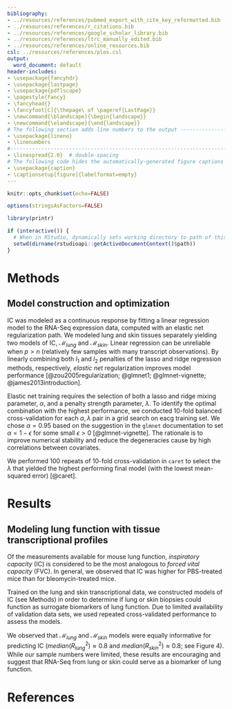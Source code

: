 ```yaml
---
bibliography:
- ../resources/references/pubmed_export_with_cite_key_reformatted.bib
- ../resources/references/r_citations.bib
- ../resources/references/google_scholar_library.bib
- ../resources/references/ltrc_manually_edited.bib
- ../resources/references/online_resources.bib
csl: ../resources/references/plos.csl
output:
  word_document: default
header-includes:
- \usepackage{fancyhdr}
- \usepackage{lastpage}
- \usepackage{pdflscape}
- \pagestyle{fancy}
- \fancyhead{}
- \fancyfoot[C]{\thepage\ of \pageref{LastPage}}
- \newcommand{\blandscape}{\begin{landscape}}
- \newcommand{\elandscape}{\end{landscape}}
# The following section adds line numbers to the output ------------------------
- \usepackage{lineno}
- \linenumbers
#-------------------------------------------------------------------------------
- \linespread{2.0}  # double-spacing
# The following code hides the automatically-generated figure captions
- \usepackage{caption}
- \captionsetup[figure]{labelformat=empty}
---
```


```r
knitr::opts_chunk$set(echo=FALSE)
```

```r
options(stringsAsFactors=FALSE)

library(printr)

if (interactive()) {
  # When in RStudio, dynamically sets working directory to path of this script
  setwd(dirname(rstudioapi::getActiveDocumentContext()$path))
}
```

# Methods

## Model construction and optimization

IC was modeled as a continuous response by fitting a linear regression model to the RNA-Seq expression data, computed with an elastic net regularization path. We modeled lung and skin tissues separately yielding two models of IC, $\mathcal{M}_{lung}$ and $\mathcal{M}_{skin}$. Linear regression can be unreliable when $p > n$ (relatively few samples with many transcript observations). By linearly combining both $l_1$ and $l_2$ penalties of the lasso and ridge regression methods, respectively, *elastic net* regularization improves model performance [@zou2005regularization; @glmnet1; @glmnet-vignette; @james2013introduction].

Elastic net training requires the selection of both a lasso and ridge mixing parameter, $\alpha$, and a penalty strength parameter, $\lambda$. To identify the optimal combination with the highest performance, we conducted 10-fold balanced cross-validation for each $\alpha, \lambda$ pair in a grid search on eacg training set. We chose $\alpha = 0.95$ based on the suggestion in the `glmnet` documentation to set $\alpha = 1 - \epsilon$ for some small $\epsilon > 0$ [@glmnet-vignette]. The rationale is to improve numerical stability and reduce the degeneracies cause by high correlations between covariates.

We performed 100 repeats of 10-fold cross-validation in `caret` to select the $\lambda$ that yielded the highest performing final model (with the lowest mean-squared error) [@caret].

# Results

## Modeling lung function with tissue transcriptional profiles

Of the measurements available for mouse lung function, *inspiratory capacity* (IC) is considered to be the most analogous to *forced vital capacity* (FVC). In general, we observed that IC was higher for PBS-treated mice than for bleomycin-treated mice.

Trained on the lung and skin transcriptional data, we constructed models of IC (see Methods) in order to determine if lung or skin biopsies could function as surrogate biomarkers of lung function. Due to limited availability of validation data sets, we used repeated cross-validated performance to assess the models. 

We observed that $\mathcal{M}_{lung}$ and $\mathcal{M}_{skin}$ models were equally informative for predicting IC ($median(R^2_{lung}) \approx 0.8$ and $median(R^2_{skin}) \approx 0.8$; see Figure 4). While our sample numbers were limited, these results are encouraging and suggest that RNA-Seq from lung or skin could serve as a biomarker of lung function.

# References

<!-- From https://stackoverflow.com/questions/41532707/include-rmd-appendix-after-references
 This tells Pandoc to include the refs here, rather than at the end of the document. -->
 
<div id="refs"></div>
